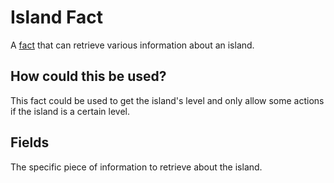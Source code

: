 
# Island Fact

A [fact](/docs/facts) that can retrieve various information about an island.

<ReadonlyFactInfo/>

## How could this be used?

This fact could be used to get the island's level and only allow some actions if the island is a certain level.

## Fields

<FactsField/>

<EntryField name="Fact" required>
    The specific piece of information to retrieve about the island.
</EntryField>
